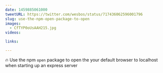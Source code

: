 ```yaml
---
date: 1459885061000
tweetURL: https://twitter.com/wesbos/status/717436062596001796
slug: use-the-npm-open-package-to-open
images:
  - CfTYP0oUsAAH215.jpg
videos:

links:

---
```

🔥 Use the npm `open` package to open the your default browser to localhost when starting up an express server
